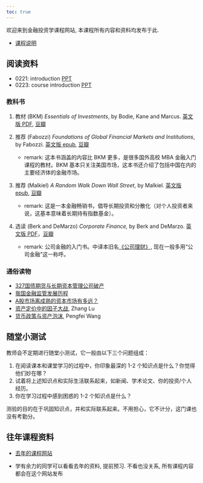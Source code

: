 ```yaml
---
toc: true
---
```


欢迎来到金融投资学课程网站, 本课程所有内容和资料均发布于此.

- [课程说明](about.qmd)

## 阅读资料

- 0221: introduction [PPT](https://hlei.lanzouq.com/ibeCH00hgy9c)
- 0223: course introduction [PPT](https://hlei.lanzouq.com/inCRg00hgyad)



### 教科书

1. 教材 (BKM) *Essentials of Investments*, by Bodie, Kane and Marcus. [英文版 PDF](https://hlei.lanzouq.com/i9PW9ieksza), [豆瓣](https://book.douban.com/subject/5330997/)

2. 推荐 (Fabozzi) *Foundations of Global Financial Markets and Institutions*, by Fabozzi. [英文版 epub](https://hlei.lanzoui.com/iB9Yypwsp6b), [豆瓣](https://book.douban.com/subject/3998477/)
    - remark: 这本书涵盖的内容比 BKM 更多，是很多国外高校 MBA 金融入门课程的教材。BKM 基本只关注美国市场，这本书还介绍了包括中国在内的主要经济体的金融市场。

3. 推荐 (Malkiel) *A Random Walk Down Wall Street*, by Malkiel. [英文版 epub](https://hlei.lanzoui.com/iGs6vpwsdxg), [豆瓣](https://book.douban.com/subject/10606457/)
    - remark: 这是一本金融畅销书，倡导长期投资和分散化（对个人投资者来说，这基本意味着长期持有指数基金）。

4. 选读 (Berk and DeMarzo) *Corporate Finance,* by Berk and DeMarzo. [英文版 PDF](https://hlei.lanzoui.com/iEhBJpx233g)，[豆瓣](https://book.douban.com/subject/3199985/)
    - remark: 公司金融的入门书。中译本旧名[《公司理财》](https://book.douban.com/subject/4152457/), 现在一般多用“公司金融”这一称呼。


### 通俗读物

- [327国债期货与长期资本管理公司破产](https://www.cnblogs.com/albertlei/articles/2events.html)
- [我国金融监管发展历程](https://www.cnblogs.com/albertlei/articles/bank-regulation.html)
- [A股市场离成熟的资本市场有多远？](https://www.cnblogs.com/albertlei/articles/14837935.html)
- [资产定价中的因子大战](http://www.thfr.com.cn/wap/index-wap2.php?p=69962), Zhang Lu
- [货币政策与资产泡沫](https://thinktank.phbs.pku.edu.cn/2021/xuezheguandian_1214/47.html), Pengfei Wang

## 随堂小测试

教师会不定期进行随堂小测试，它一般由以下三个问题组成：

1. 在阅读课本和课堂学习的过程中，你印象最深的 1-2 个知识点是什么？你觉得他们妙在哪？
1. 试着将上述知识点和实际生活联系起来，如新闻、学术论文、你的投资/个人经历。
1. 你在学习过程中感到困惑的 1-2 个知识点是什么？

测验的目的在于巩固知识点，并和实际联系起来。不用担心，它不计分，这门课也没有考勤分。

## 往年课程资料

- [去年的课程网站](https://www.cnblogs.com/albertlei/p/invest21.html)

- 学有余力的同学可以看看去年的资料, 提前预习.
  不看也没关系, 所有课程内容都会在这个网站发布
